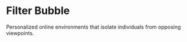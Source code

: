 # Filter Bubble

Personalized online environments that isolate individuals from opposing viewpoints.